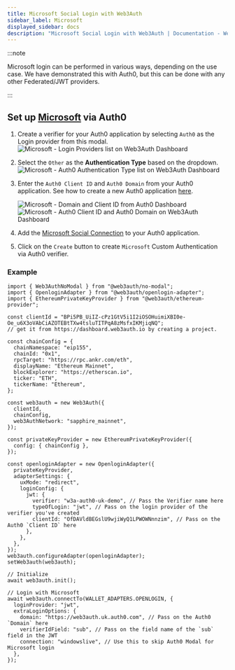 ```yaml
---
title: Microsoft Social Login with Web3Auth
sidebar_label: Microsoft
displayed_sidebar: docs
description: "Microsoft Social Login with Web3Auth | Documentation - Web3Auth"
---
```


:::note

Microsoft login can be performed in various ways, depending on the use case. We have demonstrated this with Auth0, but this can be done with any other
Federated/JWT providers.

:::

## Set up [Microsoft](https://marketplace.auth0.com/integrations/microsoft-account-social-connection) via Auth0

1. Create a verifier for your Auth0 application by selecting `Auth0` as the Login provider from this modal.
   ![Microsoft - Login Providers list on Web3Auth Dashboard](/images/dashboard/create-verifier-auth0.png)
2. Select the `Other` as the **Authentication Type** based on the dropdown.
   ![Microsoft - Auth0 Authentication Type list on Web3Auth Dashboard](/images/dashboard/create-verifier-google.png)
3. Enter the `Auth0 Client ID` and `Auth0 Domain` from your Auth0 application. See how to create a new Auth0 application
   [here](https://auth0.com/docs/quickstart/webapp/).

   ![Microsoft - Domain and Client ID from Auth0 Dashboard](/images/dashboard/create-verifier-auth0-filled-common.png)
   ![Microsoft - Auth0 Client ID and Auth0 Domain on Web3Auth Dashboard](/images/dashboard/create-verifier-auth0-unfilled.png)

4. Add the [Microsoft Social Connection](https://marketplace.auth0.com/integrations/microsoft-account-social-connection) to your Auth0 application.
5. Click on the `Create` button to create `Microsoft` Custom Authentication via Auth0 verifier.

### Example

```tsx
import { Web3AuthNoModal } from "@web3auth/no-modal";
import { OpenloginAdapter } from "@web3auth/openlogin-adapter";
import { EthereumPrivateKeyProvider } from "@web3auth/ethereum-provider";

const clientId = "BPi5PB_UiIZ-cPz1GtV5i1I2iOSOHuimiXBI0e-Oe_u6X3oVAbCiAZOTEBtTXw4tsluTITPqA8zMsfxIKMjiqNQ";
// get it from https://dashboard.web3auth.io by creating a project.

const chainConfig = {
  chainNamespace: "eip155",
  chainId: "0x1",
  rpcTarget: "https://rpc.ankr.com/eth",
  displayName: "Ethereum Mainnet",
  blockExplorer: "https://etherscan.io",
  ticker: "ETH",
  tickerName: "Ethereum",
};

const web3auth = new Web3Auth({
  clientId,
  chainConfig,
  web3AuthNetwork: "sapphire_mainnet",
});

const privateKeyProvider = new EthereumPrivateKeyProvider({
  config: { chainConfig },
});

const openloginAdapter = new OpenloginAdapter({
  privateKeyProvider,
  adapterSettings: {
    uxMode: "redirect",
    loginConfig: {
      jwt: {
        verifier: "w3a-auth0-uk-demo", // Pass the Verifier name here
        typeOfLogin: "jwt", // Pass on the login provider of the verifier you've created
        clientId: "OfDAVldBEGslU9wjiWyQ1LPWOWNnnzim", // Pass on the Auth0 `Client ID` here
      },
    },
  },
});
web3auth.configureAdapter(openloginAdapter);
setWeb3auth(web3auth);

// Initialize
await web3auth.init();

// Login with Microsoft
await web3auth.connectTo(WALLET_ADAPTERS.OPENLOGIN, {
  loginProvider: "jwt",
  extraLoginOptions: {
    domain: "https://web3auth.uk.auth0.com", // Pass on the Auth0 `Domain` here
    verifierIdField: "sub", // Pass on the field name of the `sub` field in the JWT
    connection: "windowslive", // Use this to skip Auth0 Modal for Microsoft login
  },
});
```
